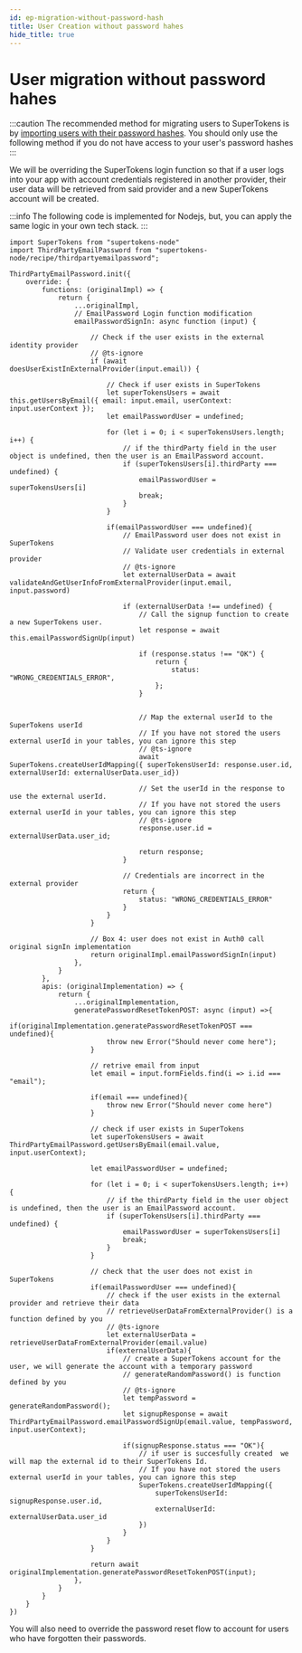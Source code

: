 ```yaml
---
id: ep-migration-without-password-hash
title: User Creation without password hahes
hide_title: true
---
```

# User migration without password hahes

:::caution
The recommended method for migrating users to SuperTokens is by [importing users with their password hashes](./user-creation).
You should only use the following method if you do not have access to your user's password hashes
:::

We will be overriding the SuperTokens login function so that if a user logs into your app with account credentials registered in another provider, their user data will be retrieved from said provider and a new SuperTokens account will be created.

:::info
The following code is implemented for Nodejs, but, you can apply the same logic in your own tech stack.
:::


```tsx
import SuperTokens from "supertokens-node"
import ThirdPartyEmailPassword from "supertokens-node/recipe/thirdpartyemailpassword";

ThirdPartyEmailPassword.init({
    override: {
        functions: (originalImpl) => {
            return {
                ...originalImpl,
                // EmailPassword Login function modification
                emailPasswordSignIn: async function (input) {

                    // Check if the user exists in the external identity provider
                    // @ts-ignore
                    if (await doesUserExistInExternalProvider(input.email)) {

                        // Check if user exists in SuperTokens
                        let superTokensUsers = await this.getUsersByEmail({ email: input.email, userContext: input.userContext });
                        let emailPasswordUser = undefined;

                        for (let i = 0; i < superTokensUsers.length; i++) {
                            // if the thirdParty field in the user object is undefined, then the user is an EmailPassword account.
                            if (superTokensUsers[i].thirdParty === undefined) {
                                emailPasswordUser = superTokensUsers[i]
                                break;
                            }
                        }

                        if(emailPasswordUser === undefined){
                            // EmailPassword user does not exist in SuperTokens 
                            // Validate user credentials in external provider
                            // @ts-ignore
                            let externalUserData = await validateAndGetUserInfoFromExternalProvider(input.email, input.password)

                            if (externalUserData !== undefined) {
                                // Call the signup function to create a new SuperTokens user.
                                let response = await this.emailPasswordSignUp(input)

                                if (response.status !== "OK") {
                                    return {
                                        status: "WRONG_CREDENTIALS_ERROR",
                                    };
                                }


                                // Map the external userId to the SuperTokens userId
                                // If you have not stored the users external userId in your tables, you can ignore this step
                                // @ts-ignore
                                await SuperTokens.createUserIdMapping({ superTokensUserId: response.user.id, externalUserId: externalUserData.user_id})

                                // Set the userId in the response to use the external userId.
                                // If you have not stored the users external userId in your tables, you can ignore this step
                                // @ts-ignore
                                response.user.id = externalUserData.user_id;
                                
                                return response;
                            }

                            // Credentials are incorrect in the external provider
                            return {
                                status: "WRONG_CREDENTIALS_ERROR"
                            }
                        }
                    } 

                    // Box 4: user does not exist in Auth0 call original signIn implementation
                    return originalImpl.emailPasswordSignIn(input)
                },
            }
        },
        apis: (originalImplementation) => {
            return {
                ...originalImplementation,
                generatePasswordResetTokenPOST: async (input) =>{
                    if(originalImplementation.generatePasswordResetTokenPOST === undefined){
                        throw new Error("Should never come here");
                    }

                    // retrive email from input
                    let email = input.formFields.find(i => i.id === "email");

                    if(email === undefined){
                        throw new Error("Should never come here")
                    }

                    // check if user exists in SuperTokens
                    let superTokensUsers = await ThirdPartyEmailPassword.getUsersByEmail(email.value, input.userContext);
                    
                    let emailPasswordUser = undefined;

                    for (let i = 0; i < superTokensUsers.length; i++) {
                        // if the thirdParty field in the user object is undefined, then the user is an EmailPassword account.
                        if (superTokensUsers[i].thirdParty === undefined) {
                            emailPasswordUser = superTokensUsers[i]
                            break;
                        }
                    }
                    
                    // check that the user does not exist in SuperTokens
                    if(emailPasswordUser === undefined){
                        // check if the user exists in the external provider and retrieve their data
                        // retrieveUserDataFromExternalProvider() is a function defined by you
                        // @ts-ignore
                        let externalUserData = retrieveUserDataFromExternalProvider(email.value)
                        if(externalUserData){
                            // create a SuperTokens account for the user, we will generate the account with a temporary password
                            // generateRandomPassword() is function defined by you
                            // @ts-ignore
                            let tempPassword = generateRandomPassword(); 
                            let signupResponse = await ThirdPartyEmailPassword.emailPasswordSignUp(email.value, tempPassword, input.userContext);

                            if(signupResponse.status === "OK"){
                                // if user is succesfully created  we will map the external id to their SuperTokens Id. 
                                // If you have not stored the users external userId in your tables, you can ignore this step
                                SuperTokens.createUserIdMapping({
                                    superTokensUserId: signupResponse.user.id,
                                    externalUserId: externalUserData.user_id
                                })
                            }
                        }   
                    }

                    return await originalImplementation.generatePasswordResetTokenPOST(input);
                },
            }
        }
    }    
})
```

You will also need to override the password reset flow to account for users who have forgotten their passwords.


